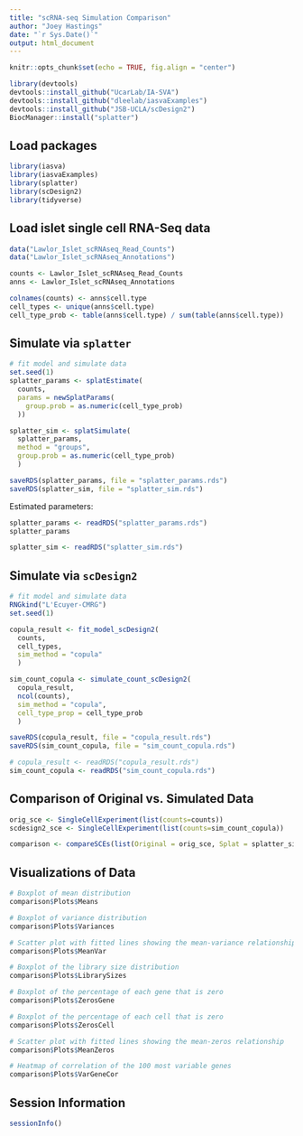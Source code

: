 ```yaml
---
title: "scRNA-seq Simulation Comparison"
author: "Joey Hastings"
date: "`r Sys.Date()`"
output: html_document
---
```


```r
knitr::opts_chunk$set(echo = TRUE, fig.align = "center")
```

```r
library(devtools)
devtools::install_github("UcarLab/IA-SVA")
devtools::install_github("dleelab/iasvaExamples")
devtools::install_github("JSB-UCLA/scDesign2")
BiocManager::install("splatter")
```

## Load packages
```r
library(iasva)
library(iasvaExamples)
library(splatter)
library(scDesign2)
library(tidyverse)
```

## Load islet single cell RNA-Seq data
```r
data("Lawlor_Islet_scRNAseq_Read_Counts")
data("Lawlor_Islet_scRNAseq_Annotations")

counts <- Lawlor_Islet_scRNAseq_Read_Counts
anns <- Lawlor_Islet_scRNAseq_Annotations

colnames(counts) <- anns$cell.type
cell_types <- unique(anns$cell.type)
cell_type_prob <- table(anns$cell.type) / sum(table(anns$cell.type))
```

## Simulate via `splatter`
```r
# fit model and simulate data
set.seed(1)
splatter_params <- splatEstimate(
  counts,
  params = newSplatParams(
    group.prob = as.numeric(cell_type_prob)
  ))

splatter_sim <- splatSimulate(
  splatter_params,
  method = "groups",
  group.prob = as.numeric(cell_type_prob)
  )

saveRDS(splatter_params, file = "splatter_params.rds")
saveRDS(splatter_sim, file = "splatter_sim.rds")
```

Estimated parameters:

```r
splatter_params <- readRDS("splatter_params.rds")
splatter_params

splatter_sim <- readRDS("splatter_sim.rds")
```

## Simulate via `scDesign2`
```r
# fit model and simulate data
RNGkind("L'Ecuyer-CMRG")
set.seed(1)

copula_result <- fit_model_scDesign2(
  counts,
  cell_types,
  sim_method = "copula"
  )

sim_count_copula <- simulate_count_scDesign2(
  copula_result,
  ncol(counts),
  sim_method = "copula",
  cell_type_prop = cell_type_prob
  )

saveRDS(copula_result, file = "copula_result.rds")
saveRDS(sim_count_copula, file = "sim_count_copula.rds")
```

```r
# copula_result <- readRDS("copula_result.rds")
sim_count_copula <- readRDS("sim_count_copula.rds")
```

## Comparison of Original vs. Simulated Data
```r
orig_sce <- SingleCellExperiment(list(counts=counts))
scdesign2_sce <- SingleCellExperiment(list(counts=sim_count_copula))

comparison <- compareSCEs(list(Original = orig_sce, Splat = splatter_sim, scDesign2 = scdesign2_sce))
```

## Visualizations of Data
```r
# Boxplot of mean distribution
comparison$Plots$Means

# Boxplot of variance distribution
comparison$Plots$Variances

# Scatter plot with fitted lines showing the mean-variance relationship
comparison$Plots$MeanVar

# Boxplot of the library size distribution
comparison$Plots$LibrarySizes

# Boxplot of the percentage of each gene that is zero
comparison$Plots$ZerosGene

# Boxplot of the percentage of each cell that is zero
comparison$Plots$ZerosCell

# Scatter plot with fitted lines showing the mean-zeros relationship
comparison$Plots$MeanZeros

# Heatmap of correlation of the 100 most variable genes
comparison$Plots$VarGeneCor
```

## Session Information
```r
sessionInfo()
```

